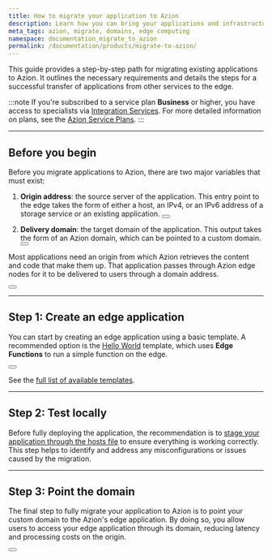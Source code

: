 ```yaml
---
title: How to migrate your application to Azion
description: Learn how you can bring your applications and infrastructure to Azion.
meta_tags: azion, migrate, domains, edge computing
namespace: documentation_migrate_to_azion
permalink: /documentation/products/migrate-to-azion/
---
```


This guide provides a step-by-step path for migrating existing applications to Azion. It outlines the necessary requirements and details the steps for a successful transfer of applications from other services to the edge.

:::note
If you're subscribed to a service plan **Business** or higher, you have access to specialists via [Integration Services](/en/documentation/services/integration-services/). For more detailed information on plans, see the [Azion Service Plans](https://www.azion.com/en/pricing/#plans).
:::

---

## Before you begin

Before you migrate applications to Azion, there are two major variables that must exist:

1. **Origin address**: the source server of the application. This entry point to the edge takes the form of either a host, an IPv4, or an IPv6 address of a storage service or an existing application.
  <Button href="/en/documentation/products/build/edge-application/origins/" text="Go to Origins reference" variant="secondary" target="_blank"></Button>

2. **Delivery domain**: the target domain of the application. This output takes the form of an Azion domain, which can be pointed to a custom domain. 
  <Button href="/en/documentation/products/edge-application/domains/" text="Go to Domains reference" variant="secondary" target="_blank"></Button>

Most applications need an origin from which Azion retrieves the content and code that make them up. That application passes through Azion edge nodes for it to be delivered to users through a domain address.

<Button href="/en/documentation/products/guides/build/overview/" text="Go to Edge Application overview" variant="secondary" target="_blank"></Button>

---

## Step 1: Create an edge application 

You can start by creating an edge application using a basic template. A recommended option is the [Hello World](/en/documentation/products/guides/hello-world-template/) template, which uses **Edge Functions** to run a simple function on the edge.

<Button href="/en/documentation/products/marketplace/templates-and-integrations-overview/" text="Go to Templates reference" variant="secondary" target="_blank"></Button>

See the [full list of available templates](/en/documentation/products/guides/#azion-templates).

---

## Step 2: Test locally 

Before fully deploying the application, the recommendation is to [stage your application through the hosts file](/en/documentation/products/guides/stage-edge-application-through-hosts-file/) to ensure everything is working correctly. This step helps to identify and address any misconfigurations or issues caused by the migration.

---

## Step 3: Point the domain 

The final step to fully migrate your application to Azion is to point your custom domain to the Azion's edge application. By doing so, you allow users to access your edge application through its domain, reducing latency and processing costs on the origin.

<Button href="/en/documentation/products/guides/point-domain-to-azion/" text="How to point a domain to Azion"></Button>

